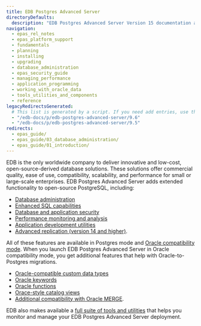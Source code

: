 ```yaml
---
title: EDB Postgres Advanced Server
directoryDefaults:
  description: "EDB Postgres Advanced Server Version 15 documentation and release notes. Oracle database compatibility with higher security and data redaction for enterprises."
navigation:
  - epas_rel_notes
  - epas_platform_support
  - fundamentals
  - planning
  - installing
  - upgrading
  - database_administration
  - epas_security_guide
  - managing_performance
  - application_programming
  - working_with_oracle_data
  - tools_utilities_and_components
  - reference
legacyRedirectsGenerated:
  # This list is generated by a script. If you need add entries, use the `legacyRedirects` key.
  - "/edb-docs/p/edb-postgres-advanced-server/9.6"
  - "/edb-docs/p/edb-postgres-advanced-server/9.5"
redirects:
  - epas_guide/
  - epas_guide/03_database_administration/
  - epas_guide/01_introduction/
---
```


EDB is the only worldwide company to deliver innovative and low-cost, open-source-derived database solutions. These solutions offer commercial quality, ease of use, compatibility, scalability, and performance for small or large-scale enterprises. EDB Postgres Advanced Server adds extended functionality to open-source PostgreSQL, including:
- [Database administration](database_administration)
- [Enhanced SQL capabilities](application_programming/15_enhanced_sql_and_other_misc_features/)
- [Database and application security](epas_security_guide)
- [Performance monitoring and analysis](managing_performance)
- [Application development utilities](application_programming)
- [Advanced replication (version 14 and higher)](https://www.enterprisedb.com/docs/pgd/latest/). 

All of these features are available in Postgres mode and [Oracle compatibility mode](working_with_oracle_data). When you launch EDB Postgres Advanced Server in Oracle compatibility mode, you get additional features that help with Oracle-to-Postgres migrations.
- [Oracle-compatible custom data types](reference/sql_reference/02_data_types/)
- [Oracle keywords](reference/sql_reference/01_sql_syntax/)
- [Oracle functions](reference/sql_reference/03_functions_and_operators/)
- [Orace-style catalog views](reference/oracle_compatibility_reference/epas_compat_cat_views/)
- [Additional compatibility with Oracle MERGE](reference/oracle_compatibility_reference/epas_compat_sql/65a_merge.mdx). 

EDB also makes available a [full suite of tools and utilities](tools_utilities_and_components) that helps you monitor and manage your EDB Postgres Advanced Server deployment.
